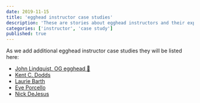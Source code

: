 ```yaml
---
date: 2019-11-15
title: 'egghead instructor case studies'
description: 'These are stories about egghead instructors and their exprience teaching on egghead.'
categories: ['instructor', 'case study']
published: true
---
```


As we add additional egghead instructor case studies they will be listed here:

* [John Lindquist, OG egghead 🥚](/instructor/case-studies/john-lindquist)
* [Kent C. Dodds](/instructor/case-studies/kent-c-dodds)
* [Laurie Barth](/instructor/case-studies/laurie-barth)
* [Eve Porcello](/instructor/case-studies/eve-porcello)
* [Nick DeJesus](/instructor/case-studies/nick-dejesus)